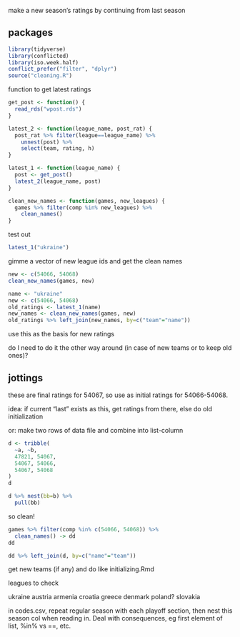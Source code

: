 
make a new season's ratings by continuing from last season

## packages

```r
library(tidyverse)
library(conflicted)
library(iso.week.half)
conflict_prefer("filter", "dplyr")
source("cleaning.R")
```

function to get latest ratings

```r
get_post <- function() {
  read_rds("wpost.rds")
}

latest_2 <- function(league_name, post_rat) {
  post_rat %>% filter(league==league_name) %>% 
    unnest(post) %>% 
    select(team, rating, h)
}

latest_1 <- function(league_name) {
  post <- get_post()
  latest_2(league_name, post)
}

clean_new_names <- function(games, new_leagues) {
  games %>% filter(comp %in% new_leagues) %>% 
    clean_names()
}

```

test out

```r
latest_1("ukraine")
```

gimme a vector of new league ids and get the clean names

```r
new <- c(54066, 54068)
clean_new_names(games, new)
```

```r
name <- "ukraine"
new <- c(54066, 54068)
old_ratings <- latest_1(name)
new_names <- clean_new_names(games, new)
old_ratings %>% left_join(new_names, by=c("team"="name"))
```

use this as the basis for new ratings

do I need to do it the other way around (in case of new teams or to keep old ones)?



## jottings

these are final ratings for 54067, so use as initial ratings for 54066-54068.

idea: if current "last" exists as this, get ratings from there, else do old initialization

or: make two rows of data file and combine into list-column

```r
d <- tribble(
  ~a, ~b,
  47821, 54067,
  54067, 54066,
  54067, 54068
)
d
```

```r
d %>% nest(bb=b) %>% 
  pull(bb)
```

so clean!

```r
games %>% filter(comp %in% c(54066, 54068)) %>% 
  clean_names() -> dd
dd
```

```r
dd %>% left_join(d, by=c("name"="team"))
```

get new teams (if any) and do like initializing.Rmd

leagues to check

ukraine
austria
armenia
croatia
greece
denmark
poland?
slovakia 

in codes.csv, repeat regular season with each playoff section, then nest this season col when reading in. Deal with consequences, eg first element of list, %in% vs ==, etc.